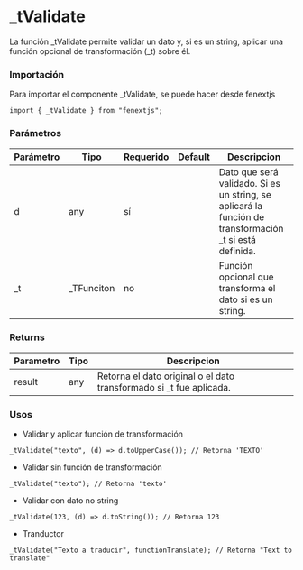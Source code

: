 # \_tValidate

La función \_tValidate permite validar un dato y, si es un string, aplicar una función opcional de transformación (\_t) sobre él.

### Importación

Para importar el componente \_tValidate, se puede hacer desde fenextjs

```tsx copy
import { _tValidate } from "fenextjs";
```

### Parámetros

| Parámetro | Tipo        | Requerido | Default | Descripcion                                                                                             |
| --------- | ----------- | --------- | ------- | ------------------------------------------------------------------------------------------------------- |
| d         | any         | sí        |         | Dato que será validado. Si es un string, se aplicará la función de transformación \_t si está definida. |
| \_t       | \_TFunciton | no        |         | Función opcional que transforma el dato si es un string.                                                |

### Returns

| Parametro | Tipo | Descripcion                                                          |
| --------- | ---- | -------------------------------------------------------------------- |
| result    | any  | Retorna el dato original o el dato transformado si \_t fue aplicada. |

### Usos

- Validar y aplicar función de transformación

```tsx copy
_tValidate("texto", (d) => d.toUpperCase()); // Retorna 'TEXTO'
```

- Validar sin función de transformación

```tsx copy
_tValidate("texto"); // Retorna 'texto'
```

- Validar con dato no string

```tsx copy
_tValidate(123, (d) => d.toString()); // Retorna 123
```

- Tranductor

```tsx copy
_tValidate("Texto a traducir", functionTranslate); // Retorna "Text to translate"
```
